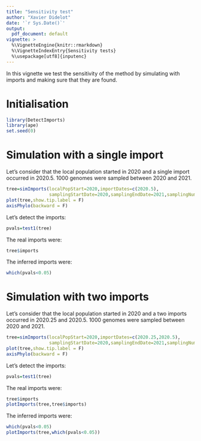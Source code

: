 ```yaml
---
title: "Sensitivity test"
author: "Xavier Didelot"
date: '`r Sys.Date()`'
output:
  pdf_document: default
vignette: >
  %\VignetteEngine{knitr::rmarkdown}
  %\VignetteIndexEntry{Sensitivity tests}
  %\usepackage[utf8]{inputenc}
---
```


In this vignette we test the sensitivity of the method by simulating with imports and making sure that they are found.

# Initialisation

```r
library(DetectImports)
library(ape)
set.seed(0)
```

# Simulation with a single import

Let's consider that the local population started in 2020 and a single import occurred in 2020.5.
1000 genomes were sampled between 2020 and 2021.

```r
tree=simImports(localPopStart=2020,importDates=c(2020.5),
                samplingStartDate=2020,samplingEndDate=2021,samplingNumber=1000)
plot(tree,show.tip.label = F)
axisPhylo(backward = F)
```

Let's detect the imports:

```r
pvals=test1(tree)
```

The real imports were:
```r
tree$imports
```

The inferred imports were:
```r
which(pvals<0.05)
```

# Simulation with two imports

Let's consider that the local population started in 2020 and a two imports occurred in 2020.25 and 2020.5.
1000 genomes were sampled between 2020 and 2021.

```r
tree=simImports(localPopStart=2020,importDates=c(2020.25,2020.5),
                samplingStartDate=2020,samplingEndDate=2021,samplingNumber=1000)
plot(tree,show.tip.label = F)
axisPhylo(backward = F)
```

Let's detect the imports:

```r
pvals=test1(tree)
```

The real imports were:
```r
tree$imports
plotImports(tree,tree$imports)
```

The inferred imports were:
```r
which(pvals<0.05)
plotImports(tree,which(pvals<0.05))
```
